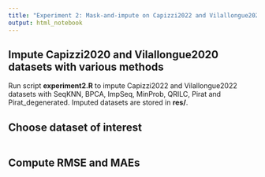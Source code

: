 ```yaml
---
title: "Experiment 2: Mask-and-impute on Capizzi2022 and Vilallongue2022"
output: html_notebook
---
```


## Impute Capizzi2020 and Vilallongue2020 datasets with various methods

Run script **experiment2.R** to impute Capizzi2022 and Vilallongue2022 datasets with SeqKNN, BPCA, ImpSeq, MinProb, QRILC, Pirat and Pirat_degenerated. Imputed datasets are stored in **res/**.

## Choose dataset of interest

```r

```


## Compute RMSE and MAEs

```r

```


